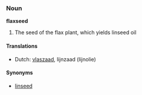 ===Noun===
'''flaxseed'''

# The seed of the flax plant, which yields linseed oil

==== Translations ====
* Dutch: [[vlaszaad]], lijnzaad (lijnolie)

====Synonyms====
* [[linseed]]